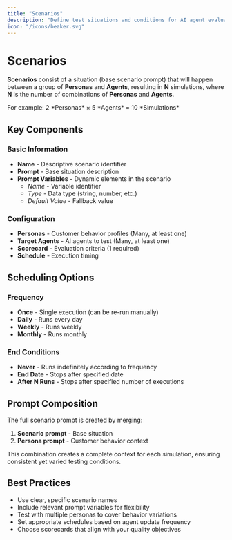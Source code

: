 ```yaml
---
title: "Scenarios"
description: "Define test situations and conditions for AI agent evaluation"
icon: "/icons/beaker.svg"
---
```


# Scenarios

**Scenarios** consist of a situation (base scenario prompt) that will happen between a group of **Personas** and **Agents**, resulting in **N** simulations, where **N** is the number of combinations of **Personas** and **Agents**.

<Info>
For example: 2 *Personas* × 5 *Agents* = 10 *Simulations*
</Info>

## Key Components

### Basic Information
- **Name** - Descriptive scenario identifier
- **Prompt** - Base situation description
- **Prompt Variables** - Dynamic elements in the scenario
  - *Name* - Variable identifier
  - *Type* - Data type (string, number, etc.)
  - *Default Value* - Fallback value

### Configuration
- **Personas** - Customer behavior profiles (Many, at least one)
- **Target Agents** - AI agents to test (Many, at least one)
- **Scorecard** - Evaluation criteria (1 required)
- **Schedule** - Execution timing

## Scheduling Options

### Frequency
- **Once** - Single execution (can be re-run manually)
- **Daily** - Runs every day
- **Weekly** - Runs weekly
- **Monthly** - Runs monthly

### End Conditions
- **Never** - Runs indefinitely according to frequency
- **End Date** - Stops after specified date
- **After N Runs** - Stops after specified number of executions

## Prompt Composition

The full scenario prompt is created by merging:
1. **Scenario prompt** - Base situation
2. **Persona prompt** - Customer behavior context

This combination creates a complete context for each simulation, ensuring consistent yet varied testing conditions.

## Best Practices

- Use clear, specific scenario names
- Include relevant prompt variables for flexibility
- Test with multiple personas to cover behavior variations
- Set appropriate schedules based on agent update frequency
- Choose scorecards that align with your quality objectives